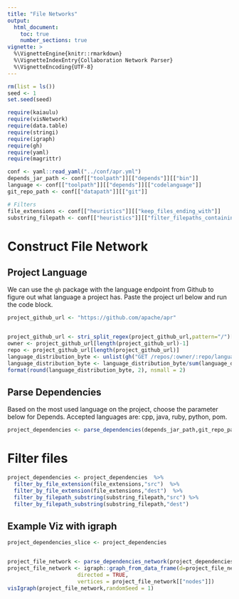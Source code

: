 ```yaml
---
title: "File Networks"
output: 
  html_document:
    toc: true
    number_sections: true
vignette: >
  %\VignetteEngine{knitr::rmarkdown}
  %\VignetteIndexEntry{Collaboration Network Parser}
  %\VignetteEncoding{UTF-8}
---
```


```r
rm(list = ls())
seed <- 1
set.seed(seed)
```

```r
require(kaiaulu)
require(visNetwork)
require(data.table)
require(stringi)
require(igraph)
require(gh)
require(yaml)
require(magrittr)
```

```r
conf <- yaml::read_yaml("../conf/apr.yml")
depends_jar_path <- conf[["toolpath"]][["depends"]][["bin"]]
language <- conf[["toolpath"]][["depends"]][["codelanguage"]]
git_repo_path <- conf[["datapath"]][["git"]]

# Filters
file_extensions <- conf[["heuristics"]][["keep_files_ending_with"]]
substring_filepath <- conf[["heuristics"]][["filter_filepaths_containing"]]
```

# Construct File Network

## Project Language

We can use the `gh` package with the language endpoint from Github to figure out what language a project has. Paste the project url below and run the code block.

```r
project_github_url <- "https://github.com/apache/apr"


project_github_url <- stri_split_regex(project_github_url,pattern="/")[[1]]
owner <- project_github_url[length(project_github_url)-1]
repo <- project_github_url[length(project_github_url)]
language_distribution_byte <- unlist(gh("GET /repos/:owner/:repo/languages",owner=owner,repo=repo))
language_distribution_byte <- language_distribution_byte/sum(language_distribution_byte)
format(round(language_distribution_byte, 2), nsmall = 2)
```

## Parse Dependencies

Based on the most used language on the project, choose the parameter below for Depends. Accepted languages are: cpp, java, ruby, python, pom.

```r
project_dependencies <- parse_dependencies(depends_jar_path,git_repo_path,language=language)
```

# Filter files

```r
project_dependencies <- project_dependencies  %>%
  filter_by_file_extension(file_extensions,"src")  %>% 
  filter_by_file_extension(file_extensions,"dest")  %>% 
  filter_by_filepath_substring(substring_filepath,"src") %>%
  filter_by_filepath_substring(substring_filepath,"dest")
```

## Example Viz with igraph

```r
project_dependencies_slice <- project_dependencies


project_file_network <- parse_dependencies_network(project_dependencies_slice)
project_file_network <- igraph::graph_from_data_frame(d=project_file_network[["edgelist"]], 
                      directed = TRUE, 
                      vertices = project_file_network[["nodes"]])
visIgraph(project_file_network,randomSeed = 1)
```



